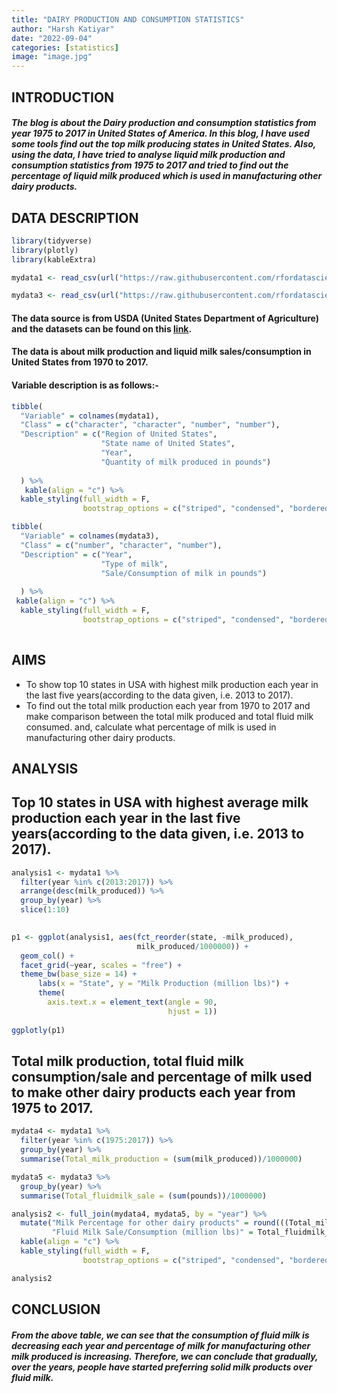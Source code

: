 ```yaml
---
title: "DAIRY PRODUCTION AND CONSUMPTION STATISTICS"
author: "Harsh Katiyar"
date: "2022-09-04"
categories: [statistics]
image: "image.jpg"
---
```


## INTRODUCTION

##### The blog is about the Dairy production and consumption statistics from year 1975 to 2017 in United States of America. In this blog, I have used some tools find out the top milk producing states in United States. Also, using the data, I have tried to analyse liquid milk production and consumption statistics from 1975 to 2017 and tried to find out the percentage of liquid milk produced which is used in manufacturing other dairy products.

## DATA DESCRIPTION

```r
library(tidyverse)
library(plotly)
library(kableExtra)
```


```r
mydata1 <- read_csv(url("https://raw.githubusercontent.com/rfordatascience/tidytuesday/master/data/2019/2019-01-29/state_milk_production.csv"))

mydata3 <- read_csv(url("https://raw.githubusercontent.com/rfordatascience/tidytuesday/master/data/2019/2019-01-29/fluid_milk_sales.csv"))

```

#### The data source is from USDA (United States Department of Agriculture) and the datasets can be found on this [link](https://github.com/rfordatascience/tidytuesday/tree/master/data/2019/2019-01-29).

#### The data is about milk production and liquid milk sales/consumption in United States from 1970 to 2017.

#### Variable description is as follows:- 

```r
tibble(
  "Variable" = colnames(mydata1),
  "Class" = c("character", "character", "number", "number"),
  "Description" = c("Region of United States",
                    "State name of United States",
                    "Year", 
                    "Quantity of milk produced in pounds")
                    
  ) %>%
   kable(align = "c") %>%
  kable_styling(full_width = F, 
                bootstrap_options = c("striped", "condensed", "bordered"))

tibble(
  "Variable" = colnames(mydata3),
  "Class" = c("number", "character", "number"),
  "Description" = c("Year",
                    "Type of milk",
                    "Sale/Consumption of milk in pounds")
                    
  ) %>%
 kable(align = "c") %>%
  kable_styling(full_width = F, 
                bootstrap_options = c("striped", "condensed", "bordered"))
  
```


## AIMS

- To show top 10 states in USA with highest milk production each year in the last five years(according to the data given, i.e. 2013 to 2017).
- To find out the total milk production each year from 1970 to 2017 and make comparison between the total milk produced and total fluid milk consumed.
and, calculate what percentage of milk is used in manufacturing other dairy products.


## ANALYSIS


## Top 10 states in USA with highest average milk production each year in the last five years(according to the data given, i.e. 2013 to 2017).

```r
analysis1 <- mydata1 %>% 
  filter(year %in% c(2013:2017)) %>%
  arrange(desc(milk_produced)) %>%
  group_by(year) %>%
  slice(1:10)
  

p1 <- ggplot(analysis1, aes(fct_reorder(state, -milk_produced),
                            milk_produced/1000000)) +
  geom_col() + 
  facet_grid(~year, scales = "free") + 
  theme_bw(base_size = 14) +
      labs(x = "State", y = "Milk Production (million lbs)") +
      theme(
        axis.text.x = element_text(angle = 90,
                                   hjust = 1)) 
  
ggplotly(p1)
```

## Total milk production, total fluid milk consumption/sale and percentage of milk used to make other dairy products each year from 1975 to 2017.

```r
mydata4 <- mydata1 %>%
  filter(year %in% c(1975:2017)) %>%
  group_by(year) %>%
  summarise(Total_milk_production = (sum(milk_produced))/1000000)

mydata5 <- mydata3 %>%
  group_by(year) %>%
  summarise(Total_fluidmilk_sale = (sum(pounds))/1000000)

analysis2 <- full_join(mydata4, mydata5, by = "year") %>%
  mutate("Milk Percentage for other dairy products" = round(((Total_milk_production - Total_fluidmilk_sale)/Total_milk_production)*100, 2)) %>%                   rename("Milk Production (million lbs)" = Total_milk_production,
         "Fluid Milk Sale/Consumption (million lbs)" = Total_fluidmilk_sale) %>%
  kable(align = "c") %>%
  kable_styling(full_width = F, 
                bootstrap_options = c("striped", "condensed", "bordered"))

analysis2

```
## CONCLUSION

##### From the above table, we can see that the consumption of fluid milk is decreasing each year and percentage of milk for manufacturing other milk produced is increasing. Therefore, we can conclude that gradually, over the years, people have started preferring solid milk products over fluid milk.

